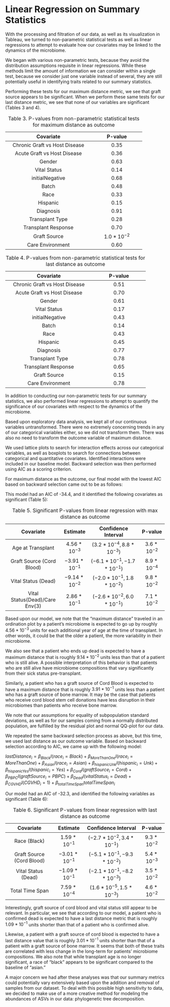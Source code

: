 # Linear Regression on Summary Statistics
With the processing and filtration of our data, as well as its visualization in Tableau, we turned to non-parametric statistical tests as well as linear regressions to attempt to evaluate how our covariates may be linked to the dynamics of the microbiome.

We began with various non-parametric tests, because they avoid the distribution assumptions requisite in linear regressions. While these methods limit the amount of information we can consider within a single test, because we consider just one variable instead of several, they are still potentially useful in identifying traits related to our summary statistics.

Performing these tests for our maximum distance metric, we see that graft source appears to be significant. When we perform these same tests for our last distance metric, we see that none of our variables are significant (Tables 3 and 4).

<p>
---------------------------------------------------------------
  Covariate                                   P-value       
---------------------------------------- ---------------------- 
  Chronic Graft vs Host Disease               $0.35$      
  
  Acute Graft vs Host Disease                 $0.36$
  
  Gender                                      $0.63$
  
  Vital Status                                $0.14$
  
  initialNegative                             $0.68$
  
  Batch                                       $0.48$
  
  Race                                        $0.33$
  
  Hispanic                                    $0.15$
  
  Diagnosis                                   $0.91$
  
  Transplant Type                             $0.28$
  
  Transplant Response                         $0.70$
  
  Graft Source                                $1.0*10^{-2}$
  
  Care Environment                            $0.60$
-------------------------------------- ---------------------- 
Table: Table 3. P-values from non-parametric statistical tests for maximum distance as outcome

</p>


<p>
---------------------------------------------------------------------------------------
  Covariate                                   P-value       
-------------------------------------- ---------------------- 
  Chronic Graft vs Host Disease               $0.51$                
  
  Acute Graft vs Host Disease                 $0.70$
  
  Gender                                      $0.61$
  
  Vital Status                                $0.17$
  
  initialNegative                             $0.43$
  
  Batch                                       $0.14$
  
  Race                                        $0.43$
  
  Hispanic                                    $0.45$
  
  Diagnosis                                   $0.77$
  
  Transplant Type                             $0.78$
  
  Transplant Response                         $0.65$
  
  Graft Source                                $0.15$
  
  Care Environment                            $0.78$
-------------------------------------- ---------------------- 
Table: Table 4. P-values from non-parametric statistical tests for last distance as outcome

</p>


In addition to conducting our non-parametric tests for our summary statistics, we also performed linear regressions to attempt to quantify the significance of our covariates with respect to the dynamics of the microbiome.

Based upon exploratory data analysis, we kept all of our continuous variables untransformed. There were no extremely concerning trends in any of our categorical variables either, so we did not transform them. There was also no need to transform the outcome variable of maximum distance.

We used lattice plots to search for interaction effects across our categorical variables, as well as boxplots to search for connections between categorical and quantitative covariates. Identified interactions were included in our baseline model. Backward selection was then performed using AIC as a scoring criterion.

For maximum distance as the outcome, our final model with the lowest AIC based on backward selection came out to be as follows:

\begin{equation}
maxDistance_{i} = {\beta_{transplantAge}}transplantAge_{i} + {\beta_{AlloDLI}}I(transplantType_{i}=AlloDLI) + {\beta_{Auto}}I(transplantType_{i}=Auto) +{\beta_{Cord}}I(graftSource_{i}=Cord) + {\beta_{PBPC}}I(graftSource_{i}=PBPC) + {\beta_{Dead}}I(vitalStatus_{i}=Dead) + {\beta_{CGVHD}}I(CGVHD_{i}=1)+ {\beta_{anc500}}anc500_{i} +  {\beta_{careEnv2}}I(careEnv_{i}=2) + {\beta_{careEnv3}}I(careEnv_{i}=3) + {\beta_{totalTime}}totalTime_{i} + {\beta_{vitalStatus/careEnv2}}I(vitalStatus/careEnv2_{i}=1) + {\beta_{vitalStatus/careEnv3}}I(vitalStatus/careEnv3_{i}=1)$
\end{equation}
This model had an AIC of -34.4, and it identified the following covariates as significant (Table 5):

<p>
----------------------------------------------------------------------------------------------------
  Covariate                           Estimate         Confidence Interval             P-value
---------------------------------- ---------------- ------------------------------- ---------------
 Age at Transplant                  $4.56*10^{-3}$   $(3.2*10^{-4}, 8.8*10^{-3})$    $3.6*10^{-2}$

 Graft Source (Cord Blood)          $-3.91*10^{-1}$  $(-6.1*10^{-1}, -1.7*10^{-1})$  $8.9*10^{-4}$
  
 Vital Status (Dead)                $-9.14*10^{-2}$  $(-2.0*10^{-1}, 1.8*10^{-2})$   $9.8*10^{-2}$
  
 Vital Status(Dead)/Care Env(3)     $2.86*10^{-1}$   $(-2.6*10^{-2}, 6.0*10^{-1})$   $7.1*10^{-2}$
---------------------------------- ---------------- ------------------------------- ---------------
Table: Table 5. Significant P-values from linear regression with max distance as outcome

</p>

Based upon our model, we note that the "maximum distance" traveled in an ordination plot by a patient's microbiome is expected to go up by roughly $4.56*10^{-3}$ units for each additional year of age at the time of transplant. In other words, it could be that the older a patient, the more variability in their microbiome. 

We also see that a patient who ends up dead is expected to have a maximum distance that is roughly $9.14*10^{-2}$ units less than that of a patient who is still alive. A possible interpretation of this behavior is that patients who are still alive have microbiome compositions that vary significantly from their sick status pre-transplant. 

Similarly, a patient who has a graft source of Cord Blood is expected to have a maximum distance that is roughly $3.91*10^{-1}$ units less than a patient who has a graft source of bone marrow. It may be the case that patients who receive cord blood stem cell donations have less disruption in their microbiomes than patients who receive bone marrow.

We note that our assumptions for equality of subpopulation standard deviations, as well as for our samples coming from a normally distributed population, are fulfilled by the residual plot and normal QQ-plot for our data.

We repeated the same backward selection process as above, but this time, we used last distance as our outcome variable. Based on backward selection according to AIC, we came up with the following model:

$lastDistance_{i} = {\beta_{Black}}I(race_{i}=Black) +{\beta_{MoreThanOne}}I(race_{i}=MoreThanOne) + {\beta_{Asian}}I(race_{i}=Asian) + {\beta_{hispanicUnk}}I(hispanic_{i}=Unk) + {\beta_{hispanicYes}}I(hispanic_{i}=Yes)+ {\beta_{Cord}}I(graftSource_{i}=Cord) + {\beta_{PBPC}}I(graftSource_{i}=PBPC) + {\beta_{Dead}}I(vitalStatus_{i}=Dead) + {\beta_{CGVHD}}I(CGVHD_{i}=1) + {\beta_{totalTimeSpan}}totalTimeSpan_{i}$

Our model had an AIC of -32.3, and identified the following variables as significant (Table 6):


<p>
----------------------------------------------------------------------------------------------------
  Covariate                     Estimate            Confidence Interval             P-value
----------------------------- ------------------ --------------------------------- ---------------
  Race (Black)                  $1.59*10^{-1}$     $(-2.7*10^{-2}, 3.4*10^{-1})$    $9.3*10^{-2}$
  
  Graft Source (Cord Blood)     $-3.01*10^{-1}$    $(-5.1*10^{-1}, -9.3*10^{-2})$   $5.4*10^{-3}$  
  
  Vital Status (Dead)           $-1.09*10^{-1}$    $(-2.1*10^{-1}, -8.2*10^{-3})$   $3.5*10^{-2}$
  
  Total Time Span               $7.59*10^{-4}$     $(1.6*10^{-5}, 1.5*10^{-3})$     $4.6*10^{-2}$
----------------------------- ------------------ --------------------------------- ---------------
Table: Table 6. Significant P-values from linear regression with last distance as outcome

</p>

Interestingly, graft source of cord blood and vital status still appear to be relevant. In particular, we see that according to our model, a patient who is confirmed dead is expected to have a last distance metric that is roughly $1.09*10^{-1}$ units shorter than that of a patient who is confirmed alive.

Likewise, a patient with a graft source of cord blood is expected to have a last distance value that is roughly $3.01*10^{-1}$ units shorter than that of a patient with a graft source of bone marrow. It seems that both of these traits are correlated with less change in the long-term for patients' microbiome compositions. We also note that while transplant age is no longer significant, a race of "black" appears to be significant compared to the baseline of "asian." 

A major concern we had after these analyses was that our summary metrics could potentially vary extensively based upon the addition and removal of samples from our dataset. To deal with this possible high sensitivity to data, we decided to make use of a more creative method for modeling the abundances of ASVs in our data: phylogenetic tree decomposition.
